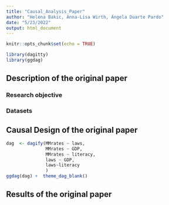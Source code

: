 ```yaml
---
title: "Causal_Analysis_Paper"
author: "Helena Bakic, Anna-Lisa Wirth, Ángela Duarte Pardo"
date: "5/23/2022"
output: html_document
---
```


```r
knitr::opts_chunk$set(echo = TRUE)

library(dagitty)
library(ggdag)
```


## Description of the original paper

### Research objective

### Datasets


##    Causal Design of the original paper



```r
dag  <- dagify(MMrates ~ laws,
               MMrates ~ GDP,
               MMrates ~ literacy,
               laws ~ GDP,
               laws~literacy
               )
ggdag(dag) +  theme_dag_blank()
```



## Results of the original paper





